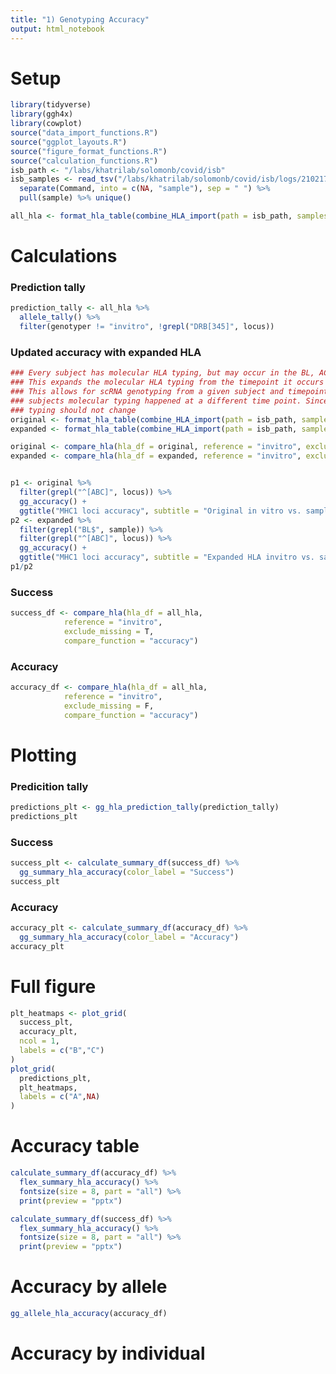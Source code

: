 ```yaml
---
title: "1) Genotyping Accuracy"
output: html_notebook
---
```


# Setup 
```r
library(tidyverse)
library(ggh4x)
library(cowplot)
source("data_import_functions.R")
source("ggplot_layouts.R")
source("figure_format_functions.R")
source("calculation_functions.R")
isb_path <- "/labs/khatrilab/solomonb/covid/isb"
isb_samples <- read_tsv("/labs/khatrilab/solomonb/covid/isb/logs/210217_232725/parallel.log") %>% 
  separate(Command, into = c(NA, "sample"), sep = " ") %>% 
  pull(sample) %>% unique()
```

```r
all_hla <- format_hla_table(combine_HLA_import(path = isb_path, samples = isb_samples, expand_invitro = T))
```


# Calculations

### Prediction tally

```r
prediction_tally <- all_hla %>% 
  allele_tally() %>% 
  filter(genotyper != "invitro", !grepl("DRB[345]", locus))
```

### Updated accuracy with expanded HLA

```r
### Every subject has molecular HLA typing, but may occur in the BL, AC, or CV timepoint
### This expands the molecular HLA typing from the timepoint it occurs to all other time points 
### This allows for scRNA genotyping from a given subject and timepoint to be assessed even if that
### subjects molecular typing happened at a different time point. Since HLA is genetic, the molecular
### typing should not change
original <- format_hla_table(combine_HLA_import(path = isb_path, samples = isb_samples, expand_invitro = F))
expanded <- format_hla_table(combine_HLA_import(path = isb_path, samples = isb_samples, expand_invitro = T))

original <- compare_hla(hla_df = original, reference = "invitro", exclude_missing = F, compare_function = "accuracy")
expanded <- compare_hla(hla_df = expanded, reference = "invitro", exclude_missing = F, compare_function = "accuracy")


p1 <- original %>% 
  filter(grepl("^[ABC]", locus)) %>% 
  gg_accuracy() +
  ggtitle("MHC1 loci accuracy", subtitle = "Original in vitro vs. sample pairing")
p2 <- expanded %>% 
  filter(grepl("BL$", sample)) %>% 
  filter(grepl("^[ABC]", locus)) %>% 
  gg_accuracy() +
  ggtitle("MHC1 loci accuracy", subtitle = "Expanded HLA invitro vs. sample pairings. BL only")
p1/p2
```




### Success
```r
success_df <- compare_hla(hla_df = all_hla, 
            reference = "invitro", 
            exclude_missing = T, 
            compare_function = "accuracy") 
```

### Accuracy

```r
accuracy_df <- compare_hla(hla_df = all_hla, 
            reference = "invitro", 
            exclude_missing = F, 
            compare_function = "accuracy") 
```

# Plotting

### Predicition tally

```r
predictions_plt <- gg_hla_prediction_tally(prediction_tally)
predictions_plt
```
### Success

```r
success_plt <- calculate_summary_df(success_df) %>% 
  gg_summary_hla_accuracy(color_label = "Success")
success_plt
```


### Accuracy

```r
accuracy_plt <- calculate_summary_df(accuracy_df) %>% 
  gg_summary_hla_accuracy(color_label = "Accuracy")
accuracy_plt
```

# Full figure

```r
plt_heatmaps <- plot_grid(
  success_plt,
  accuracy_plt,
  ncol = 1,
  labels = c("B","C")
)
plot_grid(
  predictions_plt,
  plt_heatmaps,
  labels = c("A",NA)
)
```

# Accuracy table

```r
calculate_summary_df(accuracy_df) %>% 
  flex_summary_hla_accuracy() %>% 
  fontsize(size = 8, part = "all") %>% 
  print(preview = "pptx")
```

```r
calculate_summary_df(success_df) %>% 
  flex_summary_hla_accuracy() %>% 
  fontsize(size = 8, part = "all") %>% 
  print(preview = "pptx")
```


# Accuracy by allele

```r
gg_allele_hla_accuracy(accuracy_df)
```

# Accuracy by individual

